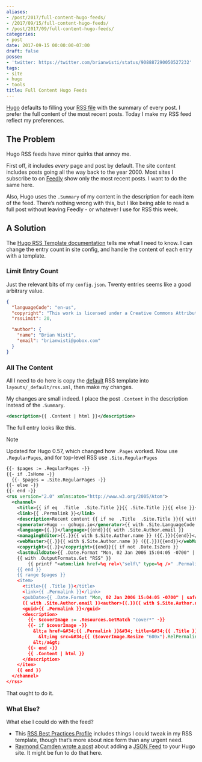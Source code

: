 ```yaml
---
aliases:
- /post/2017/full-content-hugo-feeds/
- /2017/09/15/full-content-hugo-feeds/
- /post/2017/09/full-content-hugo-feeds/
categories:
- post
date: 2017-09-15 00:00:00-07:00
draft: false
posse:
- 'twitter: https://twitter.com/brianwisti/status/908887290050527232'
tags:
- site
- hugo
- tools
title: Full Content Hugo Feeds
---
```


[Hugo]: http://gohugo.io/
[RSS file]: /index.xml

[Hugo][] defaults to filling your [RSS file][] with the summary of every post. I
prefer the full content of the most recent posts. Today I make my RSS feed
reflect my preferences.

## The Problem

Hugo RSS feeds have minor quirks that annoy me.

[Feedly]: https://feedly.com/

First off, it includes *every* page and post by default. The site content
includes posts going all the way back to the year 2000. Most sites I subscribe
to on [Feedly][] show only the most recent posts. I want to do the same here.

Also, Hugo uses the `.Summary` of my content in the description for each item of
the feed. There’s nothing wrong with this, but I like being able to read a full
post without leaving Feedly - or whatever I use for RSS this week.

## A Solution

[Hugo RSS Template documentation]: https://gohugo.io/templates/rss/

The [Hugo RSS Template documentation][] tells me what I need to know. I can
change the entry count in site config, and handle the content of each entry with
a template.

### Limit Entry Count

Just the relevant bits of my `config.json`. Twenty entries seems like a good
arbitrary value.

```json
{
  "languageCode": "en-us",
  "copyright": "This work is licensed under a Creative Commons Attribution-ShareAlike 4.0 International License",
  "rssLimit": 20,

  "author": {
    "name": "Brian Wisti",
    "email": "brianwisti@pobox.com"
  }
}
```

### All The Content

[default]: https://gohugo.io/templates/rss/#the-embedded-rss-xml

All I need to do here is copy the [default] RSS template into
`layouts/_default/rss.xml`, then make my changes.

My changes are small indeed. I place the post `.Content` in the description
instead of the `.Summary`.

```xml
<description>{{ .Content | html }}</description>
```

The full entry looks like this.

<aside class="admonition note">
<p class="admonition-title">Note</p>

Updated for Hugo 0.57, which changed how `.Pages` worked.
Now use `.RegularPages`, and for top-level RSS use `.Site.RegularPages`

</aside>

```xml
{{- $pages := .RegularPages -}}
{{- if .IsHome -}}
  {{- $pages = .Site.RegularPages -}}
{{- else -}}
{{- end -}}
<rss version="2.0" xmlns:atom="http://www.w3.org/2005/Atom">
  <channel>
    <title>{{ if eq  .Title  .Site.Title }}{{ .Site.Title }}{{ else }}{{ with .Title }}{{.}} on {{ end }}{{ .Site.Title }}{{ end }}</title>
    <link>{{ .Permalink }}</link>
    <description>Recent content {{ if ne  .Title  .Site.Title }}{{ with .Title }}in {{.}} {{ end }}{{ end }}on {{ .Site.Title }}</description>
    <generator>Hugo -- gohugo.io</generator>{{ with .Site.LanguageCode }}
    <language>{{.}}</language>{{end}}{{ with .Site.Author.email }}
    <managingEditor>{{.}}{{ with $.Site.Author.name }} ({{.}}){{end}}</managingEditor>{{end}}{{ with .Site.Author.email }}
    <webMaster>{{.}}{{ with $.Site.Author.name }} ({{.}}){{end}}</webMaster>{{end}}{{ with .Site.Copyright }}
    <copyright>{{.}}</copyright>{{end}}{{ if not .Date.IsZero }}
    <lastBuildDate>{{ .Date.Format "Mon, 02 Jan 2006 15:04:05 -0700" | safeHTML }}</lastBuildDate>{{ end }}
    {{ with .OutputFormats.Get "RSS" }}
        {{ printf "<atom:link href=%q rel=\"self\" type=%q />" .Permalink .MediaType | safeHTML }}
    {{ end }}
    {{ range $pages }}
    <item>
      <title>{{ .Title }}</title>
      <link>{{ .Permalink }}</link>
      <pubDate>{{ .Date.Format "Mon, 02 Jan 2006 15:04:05 -0700" | safeHTML }}</pubDate>
      {{ with .Site.Author.email }}<author>{{.}}{{ with $.Site.Author.name }} ({{.}}){{end}}</author>{{end}}
      <guid>{{ .Permalink }}</guid>
      <description>
        {{- $coverImage := .Resources.GetMatch "cover*" -}}
        {{- if $coverImage -}}
          &lt;a href=&#34;{{ .Permalink }}&#34; title=&#34;{{ .Title }}&#34;&gt;
            &lt;img src=&#34;{{ ($coverImage.Resize "600x").RelPermalink }}&#34; alt=&#34;{{ .Title }}&#34;&gt;
          &lt;/a&gt;
        {{- end -}}
        {{ .Content | html }}
      </description>
    </item>
    {{ end }}
  </channel>
</rss>
```

That ought to do it.

### What Else?

What else I could do with the feed?

[RSS Best Practices Profile]: http://www.rssboard.org/rss-profile
[Raymond Camden wrote a post]: https://www.raymondcamden.com/2017/05/18/creating-a-json-feed-for-hugo/
[JSON Feed]: https://jsonfeed.org/

* This [RSS Best Practices Profile][] includes things I could tweak in my RSS
  template, though that’s more about nice form than any urgent need.
* [Raymond Camden wrote a post][] about adding a [JSON Feed][] to your Hugo site.
  It might be fun to do that here.